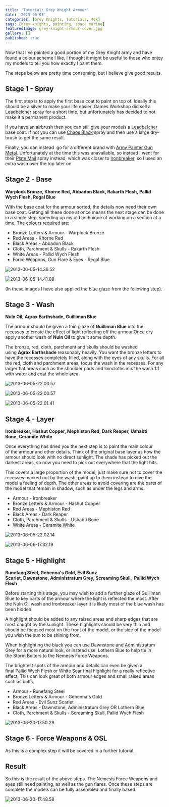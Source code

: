 ```yaml
---
title: 'Tutorial: Grey Knight Armour'
date: '2013-06-05'
categories: [Grey Knights, Tutorials, 40k]
tags: [grey knights, painting, space marine]
featuredImage: grey-knight-armour-cover.jpg
gallery: []
published: true
---
```


Now that I've painted a good portion of my Grey Knight army and have found a colour scheme I like, I thought it might
be useful to those who enjoy my models to tell you how exactly I paint them.

The steps below are pretty time consuming, but I believe give good results.

## Stage 1 - Spray

The first step is to apply the first base coat to paint on top of. Ideally this should be a silver to make your life
easier. Games Workshop did sell a Leadbelcher spray for a short time, but unfortunately has decided to not make it a permanent product.

If you have an airbrush then you can still give your models a
[Leadbelcher](http://www.games-workshop.com/en-EU/Citadel-Base?s=99189950028) base coat. If not you can use
[Chaos Black](http://www.games-workshop.com/en-EU/Chaos-Black-Spray-GLOBAL) spray and then use a large dry-brush
to get the same result.

Finally, you can instead  go for a different brand with
[Army Painter Gun Metal](http://www.amazon.co.uk/Painter-Colour-Primer-Gun-Metal/dp/B00OQ820JG). Unfortunately at the
time this was unavailable, so instead I went for their
[Plate Mail](http://www.amazon.co.uk/Army-Painter-Plate-Spray-Primer-x/dp/B005WH318Y/) spray instead, which was closer
to [Ironbreaker](http://www.games-workshop.com/en-EU/Citadel-Layer?s=99189951059), so I used an extra wash over the top
later on.

## Stage 2 - Base

**Warplock Bronze, Khorne Red, Abbadon Black, Rakarth Flesh, Pallid Wych Flesh, Regal Blue**

With the base coat for the armour sorted, the details now need their own base coat. Getting all these done at once means
the next stage can be done in a single step, speeding up my old technique of working on a section at a time. The
colours required are:

- Bronze Letters & Armour - Warplock Bronze
- Red Areas - Khorne Red
- Black Areas - Abbadon Black
- Cloth, Parchment & Skulls - Rakarth Flesh
- White Areas - Pallid Wych Flesh
- Force Weapons, Gun Flare & Eyes - Regal Blue

![2013-06-05-14.36.52](grey-knight-armour-1.jpg)

![2013-06-05-14.41.09](grey-knight-armour-2.jpg)

(In these images I have also applied the blue glaze from the following step).

## Stage 3 - Wash

**Nuln Oil, Agrax Earthshade, Guilliman Blue**

The armour should be given a thin glaze of **Guilliman Blue** into the recesses to create the effect of light
reflecting off the armour.Once dry apply another wash of **Nuln Oil** to give it some depth.

The bronze, red, cloth, parchment and skulls should be washed using **Agrax Earthshade** reasonably heavily. You
want the bronze letters to have the recesses completely filled, along with the eyes of any skulls. For all the
red, cloth and parchment areas, focus the wash in the recesses. For any larger flat areas such as the shoulder
pads and loincloths mix the wash 1:1 with water and coat the whole area.

![2013-06-05-22.00.57](grey-knight-armour-3.jpg)

![2013-06-05-22.00.57](grey-knight-armour-4.jpg)

![2013-06-05-22.01.41](grey-knight-armour-5.jpg)

## Stage 4 - Layer

**Ironbreaker, Hashut Copper, Mephiston Red, Dark Reaper, Ushabti Bone, Ceramite White**

Once everything has dried you the next step is to paint the main colour of the armour and other details. Think of the
original base layer as how the armour should look with no direct sunlight. The shade has picked out the darkest areas,
so now you need to pick out everywhere that the light hits.

This covers a large proportion of the model, just make sure not to cover the recesses marked out by the wash, paint up
to them instead to give the model a feeling of depth. The other areas to avoid covering are the parts of the model
that remain in shadow, such as under the legs and arms.

- Armour - Ironbreaker
- Bronze Letters & Armour - Hashut Copper
- Red Areas - Mephiston Red
- Black Areas - Dark Reaper
- Cloth, Parchment & Skulls - Ushabti Bone
- White Areas - Ceramite White

![2013-06-05-22.02.14](grey-knight-armour-6.jpg)

![2013-06-06-17.32.19](grey-knight-armour-7.jpg)

## Stage 5 - Highlight

**Runefang Steel, Gehenna's Gold, Evil Sunz Scarlet, Dawnstone, Administratum Grey, Screaming Skull, 
Pallid Wych Flesh**

Before starting this stage, you may wish to add a further glaze of Guilliman Blue to key parts of the armour where
the light is reflected the most. After the Nuln Oil wash and Ironbreaker layer it is likely most of the blue wash has
been hidden.

A highlight should be added to any raised areas and sharp edges that are most caught by the sunlight. These highlights
should be very thin and should be focused most on the front of the model, or the side of the model you wish the sun to
be shining from.

When highlighting the black you can use Dawnstone and Administratum Grey for a more natural look, or instead use 
Lothern Blue to help tie in the Storm Bolters to the Nemesis Force Weapons.

The brightest spots of the armour and details can even be given a final Pallid Wych Flesh or White Scar final highlight
for a really reflective effect. This can look great of both armour edges and small raised areas such as bolts.

- Armour - Runefang Steel
- Bronze Letters & Armour - Gehenna's Gold
- Red Areas - Evil Sunz Scarlet
- Black Areas - Dawnstone, Administratum Grey OR Lothern Blue
- Cloth, Parchment & Skulls - Screaming Skull, Pallid Wych Flesh

![2013-06-20-17.50.29](grey-knight-armour-8.jpg)

## Stage 6 - Force Weapons & OSL

As this is a complex step it will be covered in a further tutorial.

## Result

So this is the result of the above steps. The Nemesis Force Weapons and eyes still need painting, as well as the gun
flares. Once these steps are complete the models can be fully assembled and finally based.

![2013-06-20-17.48.58](grey-knight-armour-9.jpg)
